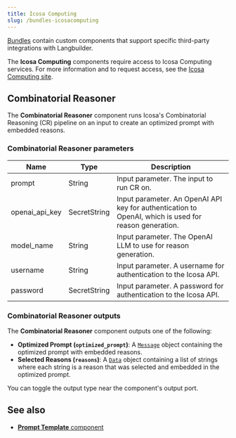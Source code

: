 ```yaml
---
title: Icosa Computing
slug: /bundles-icosacomputing
---
```



[Bundles](/components-bundle-components) contain custom components that support specific third-party integrations with Langbuilder.

The **Icosa Computing** components require access to Icosa Computing services.
For more information and to request access, see the [Icosa Computing site](https://www.icosacomputing.com/).

## Combinatorial Reasoner

The **Combinatorial Reasoner** component runs Icosa's Combinatorial Reasoning (CR) pipeline on an input to create an optimized prompt with embedded reasons.

### Combinatorial Reasoner parameters

| Name | Type | Description |
|------|------|-------------|
| prompt | String | Input parameter. The input to run CR on. |
| openai_api_key | SecretString | Input parameter. An OpenAI API key for authentication to OpenAI, which is used for reason generation. |
| model_name | String | Input parameter. The OpenAI LLM to use for reason generation. |
| username | String | Input parameter. A username for authentication to the Icosa API. |
| password | SecretString | Input parameter. A password for authentication to the Icosa API. |

### Combinatorial Reasoner outputs

The **Combinatorial Reasoner** component outputs one of the following:

* **Optimized Prompt (`optimized_prompt`)**: A [`Message`](/data-types#message) object containing the optimized prompt with embedded reasons.
* **Selected Reasons (`reasons`)**: A [`Data`](/data-types#data) object containing a list of strings where each string is a reason that was selected and embedded in the optimized prompt.

You can toggle the output type near the component's output port.

## See also

* [**Prompt Template** component](/components-prompts)
